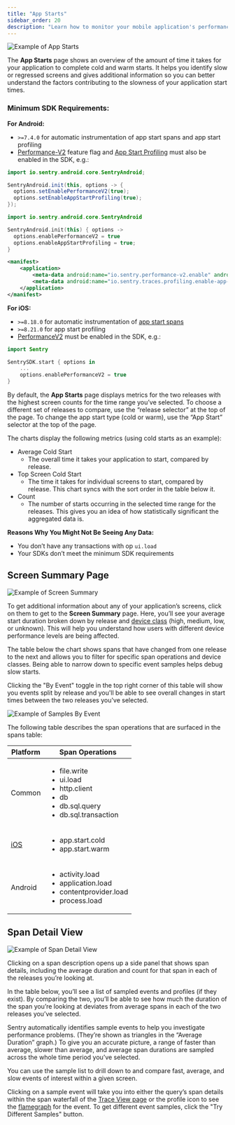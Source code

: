 ```yaml
---
title: "App Starts"
sidebar_order: 20
description: "Learn how to monitor your mobile application's performance by using App Starts to identify slow or regressed screens."
---
```


<Include name="feature-available-for-plan-business.mdx" />

![Example of App Starts](./img/app-starts.png)

The **App Starts** page shows an overview of the amount of time it takes for your application to complete cold and warm starts. It helps you identify slow or regressed screens and gives additional information so you can better understand the factors contributing to the slowness of your application start times.

### Minimum SDK Requirements:

**For Android:**

- `>=7.4.0` for automatic instrumentation of app start spans and app start profiling
- [Performance-V2](/platforms/android/performance/instrumentation/perf-v2) feature flag and [App Start Profiling](/platforms/android/profiling/#app-start-profiling) must also be enabled in the SDK, e.g.:

```java {filename:MyApplication.java}
import io.sentry.android.core.SentryAndroid;

SentryAndroid.init(this, options -> {
  options.setEnablePerformanceV2(true);
  options.setEnableAppStartProfiling(true);
});
```

```kotlin {filename:MyApplication.kt}
import io.sentry.android.core.SentryAndroid

SentryAndroid.init(this) { options ->
  options.enablePerformanceV2 = true
  options.enableAppStartProfiling = true;
}
```

```xml {filename:AndroidManifest.xml}
<manifest>
    <application>
        <meta-data android:name="io.sentry.performance-v2.enable" android:value="true" />
        <meta-data android:name="io.sentry.traces.profiling.enable-app-start" android:value="true" />
    </application>
</manifest>
```

**For iOS:**

- `>=8.18.0` for automatic instrumentation of [app start spans](/platforms/apple/tracing/instrumentation/automatic-instrumentation/#app-start-tracing)
- `>=8.21.0` for app start profiling
- [PerformanceV2](/platforms/apple/tracing/instrumentation/automatic-instrumentation/#performance-v2) must be enabled in the SDK, e.g.:
```swift
import Sentry

SentrySDK.start { options in
    ...
    options.enablePerformanceV2 = true
}
```

By default, the **App Starts** page displays metrics for the two releases with the highest screen counts for the time range you’ve selected. To choose a different set of releases to compare, use the “release selector” at the top of the page. To change the app start type (cold or warm), use the “App Start” selector at the top of the page.

The charts display the following metrics (using cold starts as an example):

- Average Cold Start
    - The overall time it takes your application to start, compared by release.
- Top Screen Cold Start
    - The time it takes for individual screens to start, compared by release. This chart syncs with the sort order in the table below it.
- Count
    - The number of starts occurring in the selected time range for the releases. This gives you an idea of how statistically significant the aggregated data is.

**Reasons Why You Might Not Be Seeing Any Data:**

- You don’t have any transactions with op `ui.load`
- Your SDKs don’t meet the minimum SDK requirements

## Screen Summary Page

![Example of Screen Summary](./img/app-starts-screen-summary.png)

To get additional information about any of your application’s screens, click on them to get to the **Screen Summary** page. Here, you’ll see your average start duration broken down by release and [device class](/concepts/search/searchable-properties/#device-classification) (high, medium, low, or unknown). This will help you understand how users with different device performance levels are being affected.

The table below the chart shows spans that have changed from one release to the next and allows you to filter for specific span operations and device classes. Being able to narrow down to specific event samples helps debug slow starts.

Clicking the "By Event" toggle in the top right corner of this table will show you events split by release and you'll be able to see overall changes in start times between the two releases you've selected.

![Example of Samples By Event](./img/app-starts-samples-by-event.png)

The following table describes the span operations that are surfaced in the spans table:

| Platform | Span Operations |
| --- | --- |
| Common | <ul> <li>file.write</li> <li>ui.load</li> <li>http.client</li> <li>db</li> <li>db.sql.query</li> <li>db.sql.transaction</li> </ul> |
| [iOS](/platforms/apple/guides/ios/tracing/instrumentation/automatic-instrumentation/#app-start-tracing) | <ul> <li>app.start.cold</li> <li>app.start.warm</li> </ul> |
| Android | <ul> <li>activity.load</li> <li>application.load</li> <li>contentprovider.load</li> <li>process.load</li> </ul> |

## Span Detail View

![Example of Span Detail View](./img/app-starts-span-detail-view.png)

Clicking on a span description opens up a side panel that shows span details, including the average duration and count for that span in each of the releases you’re looking at.

In the table below, you’ll see a list of sampled events and profiles (if they exist). By comparing the two, you’ll be able to see how much the duration of the span you’re looking at deviates from average spans in each of the two releases you’ve selected.

Sentry automatically identifies sample events to help you investigate performance problems. (They’re shown as triangles in the “Average Duration” graph.) To give you an accurate picture, a range of faster than average, slower than average, and average span durations are sampled across the whole time period you’ve selected.

You can use the sample list to drill down to and compare fast, average, and slow events of interest within a given screen.

Clicking on a sample event will take you into either the query’s span details within the span waterfall of the [Trace View page](/concepts/key-terms/tracing/trace-view/#product-walkthrough-trace-view-page) or the profile icon to see the [flamegraph](/product/explore/profiling/flame-charts-graphs/) for the event. To get different event samples, click the "Try Different Samples" button.
